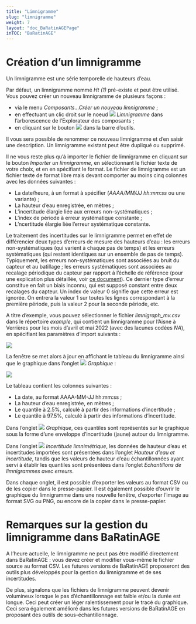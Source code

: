 ---
title: "Limnigramme"
slug: "limnigramme"
weight: 7
layout: "doc_BaRatinAGEPage"
inTOC: "BaRatinAGE"
---

# Création d'un limnigramme

Un limnigramme est une série temporelle de hauteurs d'eau.

Par défaut, un limnigramme nommé *Ht (1)* pré-existe et peut être utilisé. Vous pouvez créer un nouveau limnigramme de plusieurs façons :

-   via le menu *Composants...Créer un nouveau limnigramme* ;
-   en effectuant un clic droit sur le noeud ![](limnigraph.svg) *Limnigramme* dans l'arborescence de l'Explorateur des composants ;
-   en cliquant sur le bouton ![](limnigraph_add.svg) dans la barre d'outils.

Il vous sera possible de renommer ce nouveau limnigramme et d'en saisir une description.  Un limnigramme existant peut être dupliqué ou supprimé.

Il ne vous reste plus qu'à importer le fichier de limnigramme en cliquant sur le bouton *Importer un limnigramme*, en sélectionnant le fichier texte de votre choix, et en en spécifiant le format. Le fichier de limnigramme est un fichier texte de format libre mais devant comporter au moins cinq colonnes avec les données suivantes :

-    La date/heure, à un format à spécifier (*AAAA/MM/JJ hh:mm:ss* ou une variante) ;
-    La hauteur d'eau enregistrée, en mètres ;
-    L'incertitude élargie liée aux erreurs non-systématiques ;
-    L'index de période à erreur systématique constante ;
-    L'ncertitude élargie liée l'erreur systématique constante.

Le traitement des incertitudes sur le limnigramme permet en effet de différencier deux types d'erreurs de mesure des hauteurs d'eau : les erreurs non-systématiques (qui varient à chaque pas de temps) et les erreurs systématiques (qui restent identiques sur un ensemble de pas de temps). Typiquement, les erreurs non-systématiques sont associées au bruit du capteur et au batillage ; les erreurs systématiques sont associées au recalage périodique du capteur par rapport à l'échelle de référence (pour une explication plus détaillée, voir [ce document](/fr/doc/topics/limni)). Ce dernier type d'erreur constitue en fait un biais inconnu, qui est supposé constant entre deux recalages du capteur. Un index de valeur 0 signifie que cette erreur est ignorée. On entrera la valeur 1 sur toutes les lignes correspondant à la première période, puis la valeur 2 pour la seconde période, etc.


A titre d'exemple, vous pouvez sélectionner le fichier *limnigraph_mv.csv* dans le répertoire *example*, qui contient un limnigramme pour l'Aisne à Verrières pour les mois d'avril et mai 2022 (avec des lacunes codées *NA*), en spécifiant les paramètres d'import suivants :

![](StageSeries_Import_mv.fr.png)


La fenêtre se met alors à jour en affichant le tableau du limnigramme ainsi que le graphique dans l'onglet ![](limnigraph.svg) *Graphique* :


![](StageSeries.fr.png)


Le tableau contient les colonnes suivantes :

-    La date, au format AAAA-MM-JJ hh:mm:ss ;
-    La hauteur d'eau enregistrée, en mètres ;
-    Le quantile à 2.5%, calculé à partir des informations d'incertitude ;
-    Le quantile à 97.5%, calculé à partir des informations d'incertitude.

Dans l'onglet ![](limnigraph.svg) *Graphique*, ces quantiles sont représentés sur le graphique sous la forme d'une enveloppe d'incertitude (jaune) autour du limnigramme.

Dans l'onglet ![](errors.svg) *Incertitude limnimétrique*, les données de hauteur d'eau et incertitudes importées sont présentées dans l'onglet *Hauteur d'eau et incertitude*, tandis que les valeurs de hauteur d'eau échantillonnées ayant servi à établir les quantiles sont présentées dans l'onglet *Echantillons de limnigrammes avec erreurs*.

Dans chaque onglet, il est possible d'exporter les valeurs au format CSV ou de les copier dans le presse-papier. Il est également possible d'ouvrir le graphique du limnigramme dans une nouvelle fenêtre, d'exporter l'image au format SVG ou PNG, ou encore de la copier dans le presse-papier.

# Remarques sur la gestion du limnigramme dans BaRatinAGE

A l'heure actuelle, le limnigramme ne peut pas être modifié directement dans BaRatinAGE : vous devez créer et modifier vous-même le fichier source au format CSV. Les futures versions de BaRatinAGE proposeront des outils plus développés pour la gestion du limnigramme et de ses incertitudes.

De plus, signalons que les fichiers de limnigramme peuvent devenir volumineux lorsque le pas d'échantillonnage est faible et/ou la durée est longue. Ceci peut créer un léger ralentissement pour le tracé du graphique. Ceci sera également amélioré dans les futures versions de BaRatinAGE en proposant des outils de sous-échantillonnage.
